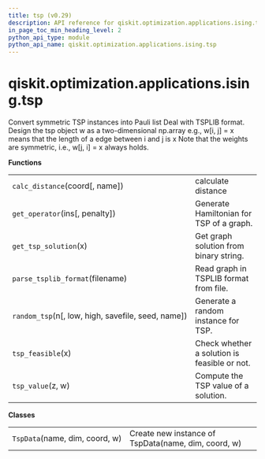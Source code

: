 ```yaml
---
title: tsp (v0.29)
description: API reference for qiskit.optimization.applications.ising.tsp in qiskit v0.29
in_page_toc_min_heading_level: 2
python_api_type: module
python_api_name: qiskit.optimization.applications.ising.tsp
---
```


<span id="module-qiskit.optimization.applications.ising.tsp" />

<span id="qiskit-optimization-applications-ising-tsp" />

# qiskit.optimization.applications.ising.tsp

Convert symmetric TSP instances into Pauli list Deal with TSPLIB format. Design the tsp object w as a two-dimensional np.array e.g., w\[i, j] = x means that the length of a edge between i and j is x Note that the weights are symmetric, i.e., w\[j, i] = x always holds.

**Functions**

|                                                     |                                              |
| --------------------------------------------------- | -------------------------------------------- |
| `calc_distance`(coord\[, name])                     | calculate distance                           |
| `get_operator`(ins\[, penalty])                     | Generate Hamiltonian for TSP of a graph.     |
| `get_tsp_solution`(x)                               | Get graph solution from binary string.       |
| `parse_tsplib_format`(filename)                     | Read graph in TSPLIB format from file.       |
| `random_tsp`(n\[, low, high, savefile, seed, name]) | Generate a random instance for TSP.          |
| `tsp_feasible`(x)                                   | Check whether a solution is feasible or not. |
| `tsp_value`(z, w)                                   | Compute the TSP value of a solution.         |

**Classes**

|                                |                                                     |
| ------------------------------ | --------------------------------------------------- |
| `TspData`(name, dim, coord, w) | Create new instance of TspData(name, dim, coord, w) |

